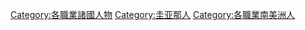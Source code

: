 {{portal|人物}}

[[Category:各職業諸國人物|Category:各職業諸國人物]]
[[Category:圭亚那人|Category:圭亚那人]]
[[Category:各職業南美洲人|Category:各職業南美洲人]]